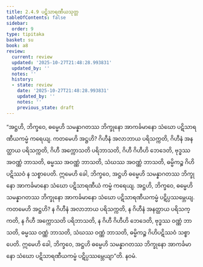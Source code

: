 ```yaml
---
title: 2.4.9 ပဋိသာရဏီယသုတ္တ
tableOfContents: false
sidebar:
  order: 9
type: tipitaka
basket: su
book: a8
review:
  current: review
  updated: '2025-10-27T21:48:28.993831'
  updated_by: ''
  notes: ''
  history:
  - state: review
    date: '2025-10-27T21:48:28.993831'
    updated_by: ''
    notes: ''
    previous_state: draft
---
```



<ReviewStatus review={frontmatter.review} showDetails={true} />

<HypothesisAnnotation frontmatter={frontmatter} />

<DynamicBreadcrumb />

<Division number="89" book="a8" e="ch" v="17" p="159">

<Paragraph number="846" book="a8">
“အဋ္ဌဟိ, ဘိက္ခဝေ, ဓမ္မေဟိ သမန္နာဂတဿ ဘိက္ခုနော အာကင်္ခမာနော သံဃော ပဋိသာရဏီယကမ္မံ ကရေယျ. ကတမေဟိ အဋ္ဌဟိ? ဂိဟီနံ အလာဘာယ ပရိသက္ကတိ, ဂိဟီနံ အနတ္ထာယ ပရိသက္ကတိ, ဂိဟီ အက္ကောသတိ ပရိဘာသတိ, ဂိဟီ ဂိဟီဟိ ဘေဒေတိ, ဗုဒ္ဓဿ အဝဏ္ဏံ ဘာသတိ, ဓမ္မဿ အဝဏ္ဏံ ဘာသတိ, သံဃဿ အဝဏ္ဏံ ဘာသတိ, ဓမ္မိကဉ္စ ဂိဟိပဋိဿဝံ န သစ္စာပေတိ. ဣမေဟိ ခေါ, ဘိက္ခဝေ, အဋ္ဌဟိ ဓမ္မေဟိ သမန္နာဂတဿ ဘိက္ခုနော အာကင်္ခမာနော သံဃော ပဋိသာရဏီယံ ကမ္မံ ကရေယျ.
</Paragraph>

<Paragraph number="847" book="a8">
အဋ္ဌဟိ, ဘိက္ခဝေ, ဓမ္မေဟိ သမန္နာဂတဿ ဘိက္ခုနော အာကင်္ခမာနော သံဃော ပဋိသာရဏီယကမ္မံ ပဋိပ္ပဿမ္ဘေယျ. ကတမေဟိ အဋ္ဌဟိ? န ဂိဟီနံ အလာဘာယ ပရိသက္ကတိ, န ဂိဟီနံ အနတ္ထာယ ပရိသက္ကတိ, န ဂိဟီ အက္ကောသတိ ပရိဘာသတိ, န ဂိဟီ ဂိဟီဟိ ဘေဒေတိ, ဗုဒ္ဓဿ ဝဏ္ဏံ ဘာသတိ, ဓမ္မဿ ဝဏ္ဏံ ဘာသတိ, သံဃဿ ဝဏ္ဏံ ဘာသတိ, ဓမ္မိကဉ္စ ဂိဟိပဋိဿဝံ သစ္စာပေတိ. ဣမေဟိ ခေါ, ဘိက္ခဝေ, အဋ္ဌဟိ ဓမ္မေဟိ သမန္နာဂတဿ ဘိက္ခုနော အာကင်္ခမာနော သံဃော ပဋိသာရဏီယကမ္မံ ပဋိပ္ပဿမ္ဘေယျာ”တိ.

</Paragraph>
</Division>

<Paragraph number="848" type="center" book="a8">
နဝမံ.
</Paragraph>